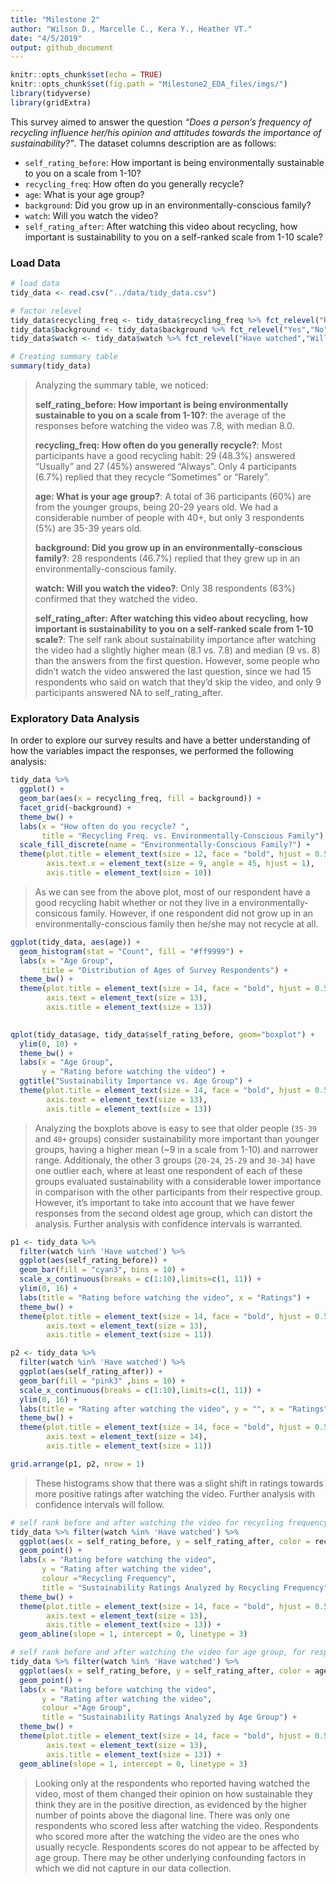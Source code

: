```yaml
---
title: "Milestone 2"
author: "Wilson D., Marcelle C., Kera Y., Heather VT."
date: "4/5/2019"
output: github_document
---
```


```r
knitr::opts_chunk$set(echo = TRUE)
knitr::opts_chunk$set(fig.path = "Milestone2_EDA_files/imgs/")
library(tidyverse)
library(gridExtra)
```

This survey aimed to answer the question *"Does a person’s frequency of recycling influence her/his opinion and attitudes towards the importance of sustainability?"*. The dataset columns description are as follows:

  - `self_rating_before`: How important is being environmentally sustainable to you on a scale from 1-10?
  - `recycling_freq`: How often do you generally recycle?
  - `age`: What is your age group?
  - `background`: Did you grow up in an environmentally-conscious family?
  - `watch`: Will you watch the video? 
  - `self_rating_after`: After watching this video about recycling, how important is sustainability to you on a self-ranked scale from 1-10 scale?

### Load Data

```r
# load data
tidy_data <- read.csv("../data/tidy_data.csv")

# factor relevel
tidy_data$recycling_freq <- tidy_data$recycling_freq %>% fct_relevel("Rarely","Sometimes","Usually","Always")
tidy_data$background <- tidy_data$background %>% fct_relevel("Yes","No")
tidy_data$watch <- tidy_data$watch %>% fct_relevel("Have watched","Will pass")
```


```r
# Creating summary table
summary(tidy_data)
```

> Analyzing the summary table, we noticed:
>
> **self_rating_before: How important is being environmentally sustainable to you on a scale from 1-10?**: the average of the responses before watching the video was 7.8, with median 8.0.
>
> **recycling_freq: How often do you generally recycle?**: Most participants have a good recycling habit: 29 (48.3%) answered "Usually" and 27 (45%) answered "Always". Only 4 participants (6.7%) replied that they recycle "Sometimes" or "Rarely".
>
> **age: What is your age group?**: A total of 36 participants (60%) are from the younger groups, being 20-29 years old. We had a considerable number of people with 40+, but only 3 respondents (5%) are 35-39 years old.
>
> **background: Did you grow up in an environmentally-conscious family?**: 28 respondents (46.7%) replied that they grew up in an environmentally-conscious family.
>
> **watch: Will you watch the video?**: Only 38 respondents (63%) confirmed that they watched the video.
>
> **self_rating_after: After watching this video about recycling, how important is sustainability to you on a self-ranked scale from 1-10 scale?**: The self rank about sustainability importance after watching the video had a slightly higher mean (8.1 vs. 7.8) and median (9 vs. 8) than the answers from the first question. However, some people who didn't watch the video answered the last question, since we had 15 respondents who said on watch that they'd skip the video, and only 9 participants answered NA to self_rating_after. 

### Exploratory Data Analysis

In order to explore our survey results and have a better understanding of how the variables impact the responses, we performed the following analysis:

```r
tidy_data %>% 
  ggplot() +
  geom_bar(aes(x = recycling_freq, fill = background)) +
  facet_grid(~background) +
  theme_bw() +
  labs(x = "How often do you recycle? ",
       title = "Recycling Freq. vs. Environmentally-Conscious Family") +
  scale_fill_discrete(name = "Environmentally-Conscious Family?") +
  theme(plot.title = element_text(size = 12, face = "bold", hjust = 0.5),
        axis.text.x = element_text(size = 9, angle = 45, hjust = 1),
        axis.title = element_text(size = 10))
```

> As we can see from the above plot, most of our respondent have a good recycling habit whether or not they live in a environmentally-consicous family. However, if one respondent did not grow up in an environmentally-conscious family then he/she may not recycle at all.

```R
ggplot(tidy_data, aes(age)) +
  geom_histogram(stat = "Count", fill = "#ff9999") +
  labs(x = "Age Group",
       title = "Distribution of Ages of Survey Respondents") +
  theme_bw() +
  theme(plot.title = element_text(size = 14, face = "bold", hjust = 0.5),
        axis.text = element_text(size = 13),
        axis.title = element_text(size = 13))
  
```

```r
qplot(tidy_data$age, tidy_data$self_rating_before, geom="boxplot") +
  ylim(0, 10) +
  theme_bw() +
  labs(x = "Age Group",
       y = "Rating before watching the video") +
  ggtitle("Sustainability Importance vs. Age Group") +
  theme(plot.title = element_text(size = 14, face = "bold", hjust = 0.5),
        axis.text = element_text(size = 13),
        axis.title = element_text(size = 13))
```


> Analyzing the boxplots above is easy to see that older people (`35-39` and `40+` groups) consider sustainability more important than younger groups, having a higher mean (~9 in a scale from 1-10) and narrower range. Additionaly, the other 3 groups (`20-24`, `25-29` and `30-34`) have one outlier each, where at least one respondent of each of these groups evaluated sustainability with a considerable lower importance in comparison with the other participants from their respective group. However, it's important to take into account that we have fewer responses from the second oldest age group, which can distort the analysis. Further analysis with confidence intervals is warranted.

```r
p1 <- tidy_data %>%
  filter(watch %in% 'Have watched') %>%
  ggplot(aes(self_rating_before)) +
  geom_bar(fill = "cyan3", bins = 10) +
  scale_x_continuous(breaks = c(1:10),limits=c(1, 11)) +
  ylim(0, 16) +
  labs(title = "Rating before watching the video", x = "Ratings") +
  theme_bw() +
  theme(plot.title = element_text(size = 14, face = "bold", hjust = 0.5),
        axis.text = element_text(size = 13),
        axis.title = element_text(size = 11))

p2 <- tidy_data %>%
  filter(watch %in% 'Have watched') %>%
  ggplot(aes(self_rating_after)) +
  geom_bar(fill = "pink3" ,bins = 10) +
  scale_x_continuous(breaks = c(1:10),limits=c(1, 11)) +
  ylim(0, 16) +
  labs(title = "Rating after watching the video", y = "", x = "Ratings") +
  theme_bw() +
  theme(plot.title = element_text(size = 14, face = "bold", hjust = 0.5),
        axis.text = element_text(size = 14),
        axis.title = element_text(size = 11))

grid.arrange(p1, p2, nrow = 1)
```

> These histograms show that there was a slight shift in ratings towards more positive ratings after watching the video. Further analysis with confidence intervals will follow.

```r
# self rank before and after watching the video for recycling frequency, for respondents who watched the video
tidy_data %>% filter(watch %in% 'Have watched') %>% 
  ggplot(aes(x = self_rating_before, y = self_rating_after, color = recycling_freq), alpha = 0.5) +
  geom_point() +
  labs(x = "Rating before watching the video",
       y = "Rating after watching the video",
       colour ="Recycling Frequency",
       title = "Sustainability Ratings Analyzed by Recycling Frequency") +
  theme_bw() +
  theme(plot.title = element_text(size = 14, face = "bold", hjust = 0.5),
        axis.text = element_text(size = 13),
        axis.title = element_text(size = 13)) +
  geom_abline(slope = 1, intercept = 0, linetype = 3)

# self rank before and after watching the video for age group, for respondents who watched the video
tidy_data %>% filter(watch %in% 'Have watched') %>% 
  ggplot(aes(x = self_rating_before, y = self_rating_after, color = age)) +
  geom_point() +
  labs(x = "Rating before watching the video",
       y = "Rating after watching the video",
       colour ="Age Group",
       title = "Sustainability Ratings Analyzed by Age Group") +
  theme_bw() +
  theme(plot.title = element_text(size = 14, face = "bold", hjust = 0.5),
        axis.text = element_text(size = 13),
        axis.title = element_text(size = 13)) +
  geom_abline(slope = 1, intercept = 0, linetype = 3)
```

> Looking only at the respondents who reported having watched the video, most of them changed their opinion on how sustainable they think they are in the positive direction, as evidenced by the higher number of points above the diagonal line. There was only one respondents who scored less after watching the video. Respondents who scored more after the watching the video are the ones who usually recycle. Respondents scores do not appear to be affected by age group. There may be other underlying confounding factors in which we did not capture in our data collection.